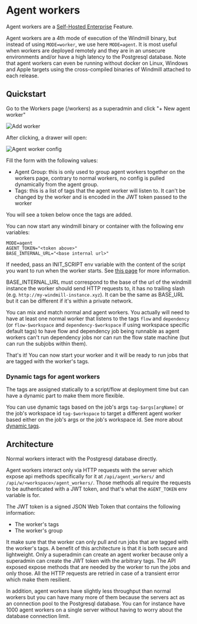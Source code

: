 # Agent workers

Agent workers are a [Self-Hosted Enterprise](/pricing) Feature.

Agent workers are a 4th mode of execution of the Windmill binary, but instead of using `MODE=worker`, we use here `MODE=agent`.
It is most useful when workers are deployed remotely and they are in an unsecure environments and/or have a high latency to the Postgresql database.
Note that agent workers can even be running without docker on Linux, Windows and Apple targets using the cross-compiled binaries of Windmill attached to each release.

## Quickstart

Go to the Workers page (/workers) as a superadmin and click "+ New agent worker"

![Add worker](./new_agent_worker.png)

After clicking, a drawer will open:

![Agent worker config](./agent_worker.png)

Fill the form with the following values:

- Agent Group: this is only used to group agent workers together on the workers page, contrary to normal workers, no config is pulled dynamically from the agent group.
- Tags: this is a list of tags that the agent worker will listen to. It can't be changed by the worker and is encoded in the JWT token passed to the worker

You will see a token below once the tags are added.

You can now start any windmill binary or container with the following env variables:

```
MODE=agent
AGENT_TOKEN="<token above>"
BASE_INTERNAL_URL="<base internal url>"
```

If needed, pass an INIT_SCRIPT env variable with the content of the script you want to run when the worker starts. See [this page](../../advanced/8_preinstall_binaries/index.mdx) for more information.

BASE_INTERNAL_URL must correspond to the base of the url of the windmill instance the worker should send HTTP requests to, it has no trailing slash (e.g. `http://my-windmill-instance.xyz`). It can be the same as BASE_URL but it can be different if it's within a private network.

You can mix and match normal and agent workers. You actually will need to have at least one normal worker that listens to the tags `flow` and `dependency` (or `flow-$workspace` and `dependency-$workspace` if using workspace specific default tags) to have flow and dependency job being runnable as agent workers can't run dependency jobs nor can run the flow state machine (but can run the subjobs within them).

That's it! You can now start your worker and it will be ready to run jobs that are tagged with the worker's tags.

### Dynamic tags for agent workers

The tags are assigned statically to a script/flow at deployment time but can have a dynamic part to make them more flexible.

You can use dynamic tags based on the job's args `tag-$args[argName]` or the job's workspace id `tag-$workspace` to target a different agent worker based either on the job's args or the job's workspace id. See more about [dynamic tags](../9_worker_groups/index.mdx#dynamic-tag).

## Architecture

Normal workers interact with the Postgresql database directly.

Agent workers interact only via HTTP requests with the server which expose api methods specifically for it at `/api/agent_workers/` and `/api/w/<workspace>/agent_workers/`. Those methods all require the requests to be authenticated with a JWT token, and that's what the `AGENT_TOKEN` env variable is for.

The JWT token is a signed JSON Web Token that contains the following information:

- The worker's tags
- The worker's group

It make sure that the worker can only pull and run jobs that are tagged with the worker's tags. A benefit of this architecture is that it is both secure and lightweight. Only a superadmin can create an agent worker because only a superadmin can create the JWT token with the arbitrary tags. The API exposed expose methods that are needed by the worker to run the jobs and only those. All the HTTP requests are retried in case of a transient error which make them resilient.

In addition, agent workers have slightly less throughput than normal workers but you can have many more of them because the servers act as an connection pool to the Postgresql database. You can for instance have 1000 agent workers on a single server without having to worry about the database connection limit.
